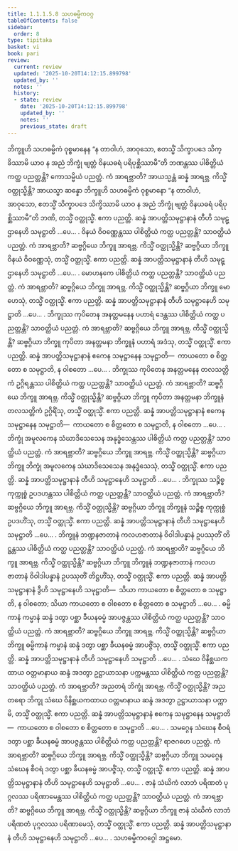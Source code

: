 ```yaml
---
title: 1.1.1.5.8 သဟဓမ္မိကဝဂ္ဂ
tableOfContents: false
sidebar:
  order: 8
type: tipitaka
basket: vi
book: pari
review:
  current: review
  updated: '2025-10-20T14:12:15.899798'
  updated_by: ''
  notes: ''
  history:
  - state: review
    date: '2025-10-20T14:12:15.899798'
    updated_by: ''
    notes: ''
    previous_state: draft
---
```



<DynamicBreadcrumb />


<ReviewStatus review={frontmatter.review} showDetails={true} />

<HypothesisAnnotation frontmatter={frontmatter} />

<Division number="124" book="pari" e="ch" v="5" p="36">

<Paragraph number="196" book="pari">
ဘိက္ခူဟိ သဟဓမ္မိကံ ဝုစ္စမာနေန “န တာဝါဟံ, အာဝုသော, ဧတသ္မိံ သိက္ခာပဒေ သိက္ခိဿာမိ ယာဝ န အညံ ဘိက္ခုံ ဗျတ္တံ ဝိနယဓရံ ပရိပုစ္ဆိဿာမီ”တိ ဘဏန္တဿ ပါစိတ္တိယံ ကတ္ထ ပညတ္တန္တိ? ကောသမ္ဗိယံ ပညတ္တံ. ကံ အာရဗ္ဘာတိ? အာယသ္မန္တံ ဆန္နံ အာရဗ္ဘ. ကိသ္မိံ ဝတ္ထုသ္မိန္တိ? အာယသ္မာ ဆန္နော ဘိက္ခူဟိ သဟဓမ္မိကံ ဝုစ္စမာနော “န တာဝါဟံ, အာဝုသော, ဧတသ္မိံ သိက္ခာပဒေ သိက္ခိဿာမိ ယာဝ န အညံ ဘိက္ခုံ ဗျတ္တံ ဝိနယဓရံ ပရိပုစ္ဆိဿာမီ”တိ ဘဏိ, တသ္မိံ ဝတ္ထုသ္မိံ. ဧကာ ပညတ္တိ. ဆန္နံ အာပတ္တိသမုဋ္ဌာနာနံ တီဟိ သမုဋ္ဌာနေဟိ သမုဋ္ဌာတိ …ပေ… .
</Paragraph>

</Division>
<Division number="125" book="pari" e="ch" v="5" p="37">

<Paragraph number="197" book="pari">
ဝိနယံ ဝိဝဏ္ဏေန္တဿ ပါစိတ္တိယံ ကတ္ထ ပညတ္တန္တိ? သာဝတ္ထိယံ ပညတ္တံ. ကံ အာရဗ္ဘာတိ? ဆဗ္ဗဂ္ဂိယေ ဘိက္ခူ အာရဗ္ဘ. ကိသ္မိံ ဝတ္ထုသ္မိန္တိ? ဆဗ္ဗဂ္ဂိယာ ဘိက္ခူ ဝိနယံ ဝိဝဏ္ဏေသုံ, တသ္မိံ ဝတ္ထုသ္မိံ. ဧကာ ပညတ္တိ. ဆန္နံ အာပတ္တိသမုဋ္ဌာနာနံ တီဟိ သမုဋ္ဌာနေဟိ သမုဋ္ဌာတိ …ပေ… .
</Paragraph>

</Division>
<Division number="126" book="pari" e="ch" v="5" p="37">

<Paragraph number="198" book="pari">
မောဟနကေ ပါစိတ္တိယံ ကတ္ထ ပညတ္တန္တိ? သာဝတ္ထိယံ ပညတ္တံ. ကံ အာရဗ္ဘာတိ? ဆဗ္ဗဂ္ဂိယေ ဘိက္ခူ အာရဗ္ဘ. ကိသ္မိံ ဝတ္ထုသ္မိန္တိ? ဆဗ္ဗဂ္ဂိယာ ဘိက္ခူ မောဟေသုံ, တသ္မိံ ဝတ္ထုသ္မိံ. ဧကာ ပညတ္တိ. ဆန္နံ အာပတ္တိသမုဋ္ဌာနာနံ တီဟိ သမုဋ္ဌာနေဟိ သမုဋ္ဌာတိ …ပေ… .
</Paragraph>

</Division>
<Division number="127" book="pari" e="ch" v="5" p="37">

<Paragraph number="199" book="pari">
ဘိက္ခုဿ ကုပိတေန အနတ္တမနေန ပဟာရံ ဒေန္တဿ ပါစိတ္တိယံ ကတ္ထ ပညတ္တန္တိ? သာဝတ္ထိယံ ပညတ္တံ. ကံ အာရဗ္ဘာတိ? ဆဗ္ဗဂ္ဂိယေ ဘိက္ခူ အာရဗ္ဘ. ကိသ္မိံ ဝတ္ထုသ္မိန္တိ? ဆဗ္ဗဂ္ဂိယာ ဘိက္ခူ ကုပိတာ အနတ္တမနာ ဘိက္ခူနံ ပဟာရံ အဒံသု, တသ္မိံ ဝတ္ထုသ္မိံ. ဧကာ ပညတ္တိ. ဆန္နံ အာပတ္တိသမုဋ္ဌာနာနံ ဧကေန သမုဋ္ဌာနေန သမုဋ္ဌာတိ—  ကာယတော စ စိတ္တတော စ သမုဋ္ဌာတိ, န ဝါစတော …ပေ… .
</Paragraph>

</Division>
<Division number="128" book="pari" e="ch" v="5" p="37">

<Paragraph number="200" book="pari">
ဘိက္ခုဿ ကုပိတေန အနတ္တမနေန တလသတ္တိကံ ဥဂ္ဂိရန္တဿ ပါစိတ္တိယံ ကတ္ထ ပညတ္တန္တိ? သာဝတ္ထိယံ ပညတ္တံ. ကံ အာရဗ္ဘာတိ? ဆဗ္ဗဂ္ဂိယေ ဘိက္ခူ အာရဗ္ဘ. ကိသ္မိံ ဝတ္ထုသ္မိန္တိ? ဆဗ္ဗဂ္ဂိယာ ဘိက္ခူ ကုပိတာ အနတ္တမနာ ဘိက္ခူနံ တလသတ္တိကံ ဥဂ္ဂိရိံသု, တသ္မိံ ဝတ္ထုသ္မိံ. ဧကာ ပညတ္တိ. ဆန္နံ အာပတ္တိသမုဋ္ဌာနာနံ ဧကေန သမုဋ္ဌာနေန သမုဋ္ဌာတိ—  ကာယတော စ စိတ္တတော စ သမုဋ္ဌာတိ, န ဝါစတော …ပေ… .
</Paragraph>

</Division>
<Division number="129" book="pari" e="ch" v="5" p="37">

<Paragraph number="201" book="pari">
ဘိက္ခုံ အမူလကေန သံဃာဒိသေသေန အနုဒ္ဓံသေန္တဿ ပါစိတ္တိယံ ကတ္ထ ပညတ္တန္တိ? သာဝတ္ထိယံ ပညတ္တံ. ကံ အာရဗ္ဘာတိ? ဆဗ္ဗဂ္ဂိယေ ဘိက္ခူ အာရဗ္ဘ. ကိသ္မိံ ဝတ္ထုသ္မိန္တိ? ဆဗ္ဗဂ္ဂိယာ ဘိက္ခူ ဘိက္ခုံ အမူလကေန သံဃာဒိသေသေန အနုဒ္ဓံသေသုံ, တသ္မိံ ဝတ္ထုသ္မိံ. ဧကာ ပညတ္တိ. ဆန္နံ အာပတ္တိသမုဋ္ဌာနာနံ တီဟိ သမုဋ္ဌာနေဟိ သမုဋ္ဌာတိ …ပေ… .
</Paragraph>

</Division>
<Division number="130" book="pari" e="ch" v="5" p="38">

<Paragraph number="202" book="pari">
ဘိက္ခုဿ သဉ္စိစ္စ ကုက္ကုစ္စံ ဥပဒဟန္တဿ ပါစိတ္တိယံ ကတ္ထ ပညတ္တန္တိ? သာဝတ္ထိယံ ပညတ္တံ. ကံ အာရဗ္ဘာတိ? ဆဗ္ဗဂ္ဂိယေ ဘိက္ခူ အာရဗ္ဘ. ကိသ္မိံ ဝတ္ထုသ္မိန္တိ? ဆဗ္ဗဂ္ဂိယာ ဘိက္ခူ ဘိက္ခူနံ သဉ္စိစ္စ ကုက္ကုစ္စံ ဥပဒဟိံသု, တသ္မိံ ဝတ္ထုသ္မိံ. ဧကာ ပညတ္တိ. ဆန္နံ အာပတ္တိသမုဋ္ဌာနာနံ တီဟိ သမုဋ္ဌာနေဟိ သမုဋ္ဌာတိ …ပေ… .
</Paragraph>

</Division>
<Division number="131" book="pari" e="ch" v="5" p="38">

<Paragraph number="203" book="pari">
ဘိက္ခူနံ ဘဏ္ဍနဇာတာနံ ကလဟဇာတာနံ ဝိဝါဒါပန္နာနံ ဥပဿုတိံ တိဋ္ဌန္တဿ ပါစိတ္တိယံ ကတ္ထ ပညတ္တန္တိ? သာဝတ္ထိယံ ပညတ္တံ. ကံ အာရဗ္ဘာတိ? ဆဗ္ဗဂ္ဂိယေ ဘိက္ခူ အာရဗ္ဘ. ကိသ္မိံ ဝတ္ထုသ္မိန္တိ? ဆဗ္ဗဂ္ဂိယာ ဘိက္ခူ ဘိက္ခူနံ ဘဏ္ဍနဇာတာနံ ကလဟဇာတာနံ ဝိဝါဒါပန္နာနံ ဥပဿုတိံ တိဋ္ဌဟိံသု, တသ္မိံ ဝတ္ထုသ္မိံ. ဧကာ ပညတ္တိ. ဆန္နံ အာပတ္တိသမုဋ္ဌာနာနံ ဒွီဟိ သမုဋ္ဌာနေဟိ သမုဋ္ဌာတိ—  သိယာ ကာယတော စ စိတ္တတော စ သမုဋ္ဌာတိ, န ဝါစတော; သိယာ ကာယတော စ ဝါစတော စ စိတ္တတော စ သမုဋ္ဌာတိ …ပေ… .
</Paragraph>

</Division>
<Division number="132" book="pari" e="ch" v="5" p="38">

<Paragraph number="204" book="pari">
ဓမ္မိကာနံ ကမ္မာနံ ဆန္ဒံ ဒတွာ ပစ္ဆာ ခီယနဓမ္မံ အာပဇ္ဇန္တဿ ပါစိတ္တိယံ ကတ္ထ ပညတ္တန္တိ? သာဝတ္ထိယံ ပညတ္တံ. ကံ အာရဗ္ဘာတိ? ဆဗ္ဗဂ္ဂိယေ ဘိက္ခူ အာရဗ္ဘ. ကိသ္မိံ ဝတ္ထုသ္မိန္တိ? ဆဗ္ဗဂ္ဂိယာ ဘိက္ခူ ဓမ္မိကာနံ ကမ္မာနံ ဆန္ဒံ ဒတွာ ပစ္ဆာ ခီယနဓမ္မံ အာပဇ္ဇိံသု, တသ္မိံ ဝတ္ထုသ္မိံ. ဧကာ ပညတ္တိ. ဆန္နံ အာပတ္တိသမုဋ္ဌာနာနံ တီဟိ သမုဋ္ဌာနေဟိ သမုဋ္ဌာတိ …ပေ… .
</Paragraph>

</Division>
<Division number="133" book="pari" e="ch" v="5" p="38">

<Paragraph number="205" book="pari">
သံဃေ ဝိနိစ္ဆယကထာယ ဝတ္တမာနာယ ဆန္ဒံ အဒတွာ ဥဋ္ဌာယာသနာ ပက္ကမန္တဿ ပါစိတ္တိယံ ကတ္ထ ပညတ္တန္တိ? သာဝတ္ထိယံ ပညတ္တံ. ကံ အာရဗ္ဘာတိ? အညတရံ ဘိက္ခုံ အာရဗ္ဘ. ကိသ္မိံ ဝတ္ထုသ္မိန္တိ? အညတရော ဘိက္ခု သံဃေ ဝိနိစ္ဆယကထာယ ဝတ္တမာနာယ ဆန္ဒံ အဒတွာ ဥဋ္ဌာယာသနာ ပက္ကာမိ, တသ္မိံ ဝတ္ထုသ္မိံ. ဧကာ ပညတ္တိ. ဆန္နံ အာပတ္တိသမုဋ္ဌာနာနံ ဧကေန သမုဋ္ဌာနေန သမုဋ္ဌာတိ—  ကာယတော စ ဝါစတော စ စိတ္တတော စ သမုဋ္ဌာတိ …ပေ… .
</Paragraph>

</Division>
<Division number="134" book="pari" e="ch" v="5" p="39">

<Paragraph number="206" book="pari">
သမဂ္ဂေန သံဃေန စီဝရံ ဒတွာ ပစ္ဆာ ခီယနဓမ္မံ အာပဇ္ဇန္တဿ ပါစိတ္တိယံ ကတ္ထ ပညတ္တန္တိ? ရာဇဂဟေ ပညတ္တံ. ကံ အာရဗ္ဘာတိ? ဆဗ္ဗဂ္ဂိယေ ဘိက္ခူ အာရဗ္ဘ. ကိသ္မိံ ဝတ္ထုသ္မိန္တိ? ဆဗ္ဗဂ္ဂိယာ ဘိက္ခူ သမဂ္ဂေန သံဃေန စီဝရံ ဒတွာ ပစ္ဆာ ခီယနဓမ္မံ အာပဇ္ဇိံသု, တသ္မိံ ဝတ္ထုသ္မိံ. ဧကာ ပညတ္တိ. ဆန္နံ အာပတ္တိသမုဋ္ဌာနာနံ တီဟိ သမုဋ္ဌာနေဟိ သမုဋ္ဌာတိ …ပေ… .
</Paragraph>

</Division>
<Division number="135" book="pari" e="ch" v="5" p="39">

<Paragraph number="207" book="pari">
ဇာနံ သံဃိကံ လာဘံ ပရိဏတံ ပုဂ္ဂလဿ ပရိဏာမေန္တဿ ပါစိတ္တိယံ ကတ္ထ ပညတ္တန္တိ? သာဝတ္ထိယံ ပညတ္တံ. ကံ အာရဗ္ဘာတိ? ဆဗ္ဗဂ္ဂိယေ ဘိက္ခူ အာရဗ္ဘ. ကိသ္မိံ ဝတ္ထုသ္မိန္တိ? ဆဗ္ဗဂ္ဂိယာ ဘိက္ခူ ဇာနံ သံဃိကံ လာဘံ ပရိဏတံ ပုဂ္ဂလဿ ပရိဏာမေသုံ, တသ္မိံ ဝတ္ထုသ္မိံ. ဧကာ ပညတ္တိ. ဆန္နံ အာပတ္တိသမုဋ္ဌာနာနံ တီဟိ သမုဋ္ဌာနေဟိ သမုဋ္ဌာတိ …ပေ… .

</Paragraph>
</Division>

<Paragraph number="208" type="center" book="pari">
သဟဓမ္မိကဝဂ္ဂေါ အဋ္ဌမော.
</Paragraph>